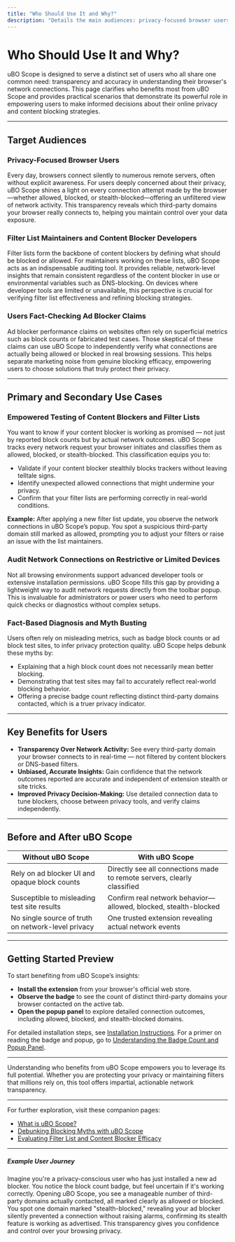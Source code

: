 ```yaml
---
title: "Who Should Use It and Why?"
description: "Details the main audiences: privacy-focused browser users wanting transparency, filter list creators working on network-level privacy, and anyone aiming to fact-check adblocker performance claims. Maps primary and secondary use cases, emphasizing how uBO Scope empowers informed decisions (e.g., testing extensions, verifying network stealth, or auditing web connections on restrictive devices)."
---
```


# Who Should Use It and Why?

uBO Scope is designed to serve a distinct set of users who all share one common need: transparency and accuracy in understanding their browser's network connections. This page clarifies who benefits most from uBO Scope and provides practical scenarios that demonstrate its powerful role in empowering users to make informed decisions about their online privacy and content blocking strategies.

---

## Target Audiences

### Privacy-Focused Browser Users
Every day, browsers connect silently to numerous remote servers, often without explicit awareness. For users deeply concerned about their privacy, uBO Scope shines a light on every connection attempt made by the browser—whether allowed, blocked, or stealth-blocked—offering an unfiltered view of network activity. This transparency reveals which third-party domains your browser really connects to, helping you maintain control over your data exposure.

### Filter List Maintainers and Content Blocker Developers
Filter lists form the backbone of content blockers by defining what should be blocked or allowed. For maintainers working on these lists, uBO Scope acts as an indispensable auditing tool. It provides reliable, network-level insights that remain consistent regardless of the content blocker in use or environmental variables such as DNS-blocking. On devices where developer tools are limited or unavailable, this perspective is crucial for verifying filter list effectiveness and refining blocking strategies.

### Users Fact-Checking Ad Blocker Claims
Ad blocker performance claims on websites often rely on superficial metrics such as block counts or fabricated test cases. Those skeptical of these claims can use uBO Scope to independently verify what connections are actually being allowed or blocked in real browsing sessions. This helps separate marketing noise from genuine blocking efficacy, empowering users to choose solutions that truly protect their privacy.

---

## Primary and Secondary Use Cases

### Empowered Testing of Content Blockers and Filter Lists
You want to know if your content blocker is working as promised — not just by reported block counts but by actual network outcomes. uBO Scope tracks every network request your browser initiates and classifies them as allowed, blocked, or stealth-blocked. This classification equips you to:

- Validate if your content blocker stealthily blocks trackers without leaving telltale signs.
- Identify unexpected allowed connections that might undermine your privacy.
- Confirm that your filter lists are performing correctly in real-world conditions.

**Example:** After applying a new filter list update, you observe the network connections in uBO Scope’s popup. You spot a suspicious third-party domain still marked as allowed, prompting you to adjust your filters or raise an issue with the list maintainers.

### Audit Network Connections on Restrictive or Limited Devices
Not all browsing environments support advanced developer tools or extensive installation permissions. uBO Scope fills this gap by providing a lightweight way to audit network requests directly from the toolbar popup. This is invaluable for administrators or power users who need to perform quick checks or diagnostics without complex setups.

### Fact-Based Diagnosis and Myth Busting
Users often rely on misleading metrics, such as badge block counts or ad block test sites, to infer privacy protection quality. uBO Scope helps debunk these myths by:

- Explaining that a high block count does not necessarily mean better blocking.
- Demonstrating that test sites may fail to accurately reflect real-world blocking behavior.
- Offering a precise badge count reflecting distinct third-party domains contacted, which is a truer privacy indicator.

---

## Key Benefits for Users

- **Transparency Over Network Activity:** See every third-party domain your browser connects to in real-time — not filtered by content blockers or DNS-based filters.
- **Unbiased, Accurate Insights:** Gain confidence that the network outcomes reported are accurate and independent of extension stealth or site tricks.
- **Improved Privacy Decision-Making:** Use detailed connection data to tune blockers, choose between privacy tools, and verify claims independently.

---

## Before and After uBO Scope

| Without uBO Scope                                         | With uBO Scope                                   |
|----------------------------------------------------------|-------------------------------------------------|
| Rely on ad blocker UI and opaque block counts             | Directly see all connections made to remote servers, clearly classified |
| Susceptible to misleading test site results                | Confirm real network behavior—allowed, blocked, stealth-blocked|
| No single source of truth on network-level privacy        | One trusted extension revealing actual network events|

---

## Getting Started Preview

To start benefiting from uBO Scope’s insights:

- **Install the extension** from your browser's official web store.
- **Observe the badge** to see the count of distinct third-party domains your browser contacted on the active tab.
- **Open the popup panel** to explore detailed connection outcomes, including allowed, blocked, and stealth-blocked domains.

For detailed installation steps, see [Installation Instructions](/getting-started/installation-and-setup/installation-instructions).
For a primer on reading the badge and popup, go to [Understanding the Badge Count and Popup Panel](/guides/getting-started-essentials/understanding-badge-and-popup).

---

<Note>
Understanding who benefits from uBO Scope empowers you to leverage its full potential. Whether you are protecting your privacy or maintaining filters that millions rely on, this tool offers impartial, actionable network transparency.
</Note>

---

For further exploration, visit these companion pages:

- [What is uBO Scope?](/overview/product-intro-and-value/purpose-and-benefits)
- [Debunking Blocking Myths with uBO Scope](/guides/use-cases-patterns/debunking-blocking-myths)
- [Evaluating Filter List and Content Blocker Efficacy](/guides/use-cases-patterns/evaluating-filter-efficacy)


---

##### Example User Journey

Imagine you're a privacy-conscious user who has just installed a new ad blocker. You notice the block count badge, but feel uncertain if it's working correctly. Opening uBO Scope, you see a manageable number of third-party domains actually contacted, all marked clearly as allowed or blocked. You spot one domain marked "stealth-blocked," revealing your ad blocker silently prevented a connection without raising alarms, confirming its stealth feature is working as advertised. This transparency gives you confidence and control over your browsing privacy.
